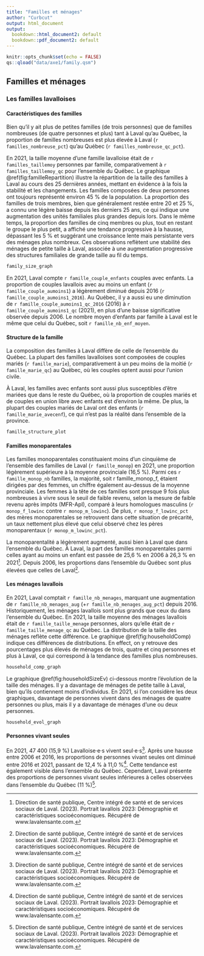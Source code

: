 ```yaml
---
title: "Familles et ménages"
author: "Curbcut"
output: html_document
output:
  bookdown::html_document2: default
  bookdown::pdf_document2: default
---
```


```r
knitr::opts_chunk$set(echo = FALSE)
qs::qload("data/axe1/family.qsm")
```

## Familles et ménages

### Les familles lavalloises

#### Caractéristiques des familles

Bien qu'il y ait plus de petites familles (de trois personnes) que de familles nombreuses (de quatre personnes et plus) tant à Laval qu'au Québec, la proportion de familles nombreuses est plus élevée à Laval (`r familles_nombreuse_pct`) qu'au Québec (`r familles_nombreuse_qc_pct`).

En 2021, la taille moyenne d'une famille lavalloise était de `r familles_taillemoy` personnes par famille, comparativement à `r familles_taillemoy_qc` pour l'ensemble du Québec. Le graphique \@ref(fig:familleRepartition) illustre la répartition de la taille des familles à Laval au cours des 25 dernières années, mettant en évidence à la fois la stabilité et les changements. Les familles composées de deux personnes ont toujours représenté environ 45 % de la population. La proportion des familles de trois membres, bien que généralement restée entre 20 et 25 %, a connu une légère baisse depuis les derniers 25 ans, ce qui indique une augmentation des unités familiales plus grandes depuis lors. Dans le même temps, la proportion des familles de cinq membres ou plus, tout en restant le groupe le plus petit, a affiché une tendance progressive à la hausse, dépassant les 5 % et suggérant une croissance lente mais persistante vers des ménages plus nombreux. Ces observations reflètent une stabilité des ménages de petite taille à Laval, associée à une augmentation progressive des structures familiales de grande taille au fil du temps.

```r
family_size_graph
```

En 2021, Laval compte `r famille_couple_enfants` couples avec enfants. La proportion de couples lavallois avec au moins un enfant (`r famille_couple_aumoins1`) a légèrement diminué depuis 2016 (`r famille_couple_aumoins1_2016`). Au Québec, il y a aussi eu une diminution de `r famille_couple_aumoins1_qc_2016` (2016) à `r famille_couple_aumoins1_qc` (2021), en plus d'une baisse significative observée depuis 2006. Le nombre moyen d'enfants par famille à Laval est le même que celui du Québec, soit `r famille_nb_enf_moyen`.

#### Structure de la famille

La composition des familles à Laval diffère de celle de l'ensemble du Québec. La plupart des familles lavalloises sont composées de couples mariés (`r famille_marie`), comparativement à un peu moins de la moitié (`r famille_marie_qc`) au Québec, où les couples optent aussi pour l'union civile.

À Laval, les familles avec enfants sont aussi plus susceptibles d'être mariées que dans le reste du Québec, où la proportion de couples mariés et de couples en union libre avec enfants est d'environ la même. De plus, la plupart des couples mariés de Laval ont des enfants (`r famille_marie_avecenf`), ce qui n’est pas la réalité dans l'ensemble de la province. 

```r
famille_structure_plot
```

#### Familles monoparentales

Les familles monoparentales constituaient moins d'un cinquième de l'ensemble des familles de Laval (`r famille_monop`) en 2021, une proportion légèrement supérieure à la moyenne provinciale (16,5 %). Parmi ces `r famille_monop_nb` familles, la majorité, soit r famille_monop_f, étaient dirigées par des femmes, un chiffre également au-dessus de la moyenne provinciale. Les femmes à la tête de ces familles sont presque 9 fois plus nombreuses à vivre sous le seuil de faible revenu, selon la mesure de faible revenu après impôts (MFR-ApI), comparé à leurs homologues masculins (`r monop_f_lowinc` contre `r monop_m_lowinc`). De plus, `r monop_f_lowinc_pct` des mères monoparentales se retrouvent dans cette situation de précarité, un taux nettement plus élevé que celui observé chez les pères monoparentaux (`r monop_m_lowinc_pct`).

La monoparentalité a légèrement augmenté, aussi bien à Laval que dans l'ensemble du Québec. À Laval, la part des familles monoparentales parmi celles ayant au moins un enfant est passée de 25,6 % en 2006 à 26,3 % en 2021^[Direction de santé publique, Centre intégré de santé et de services sociaux de Laval. (2023). Portrait lavallois 2023: Démographie et caractéristiques socioéconomiques. Récupéré de www.lavalensante.com.]. Depuis 2006, les proportions dans l'ensemble du Québec sont plus élevées que celles de Laval^[Direction de santé publique, Centre intégré de santé et de services sociaux de Laval. (2023). Portrait lavallois 2023: Démographie et caractéristiques socioéconomiques. Récupéré de www.lavalensante.com.].

#### Les ménages lavallois

En 2021, Laval comptait `r famille_nb_menages`, marquant une augmentation de `r famille_nb_menages_aug` (+`r famille_nb_menages_aug_pct`) depuis 2016. Historiquement, les ménages lavallois sont plus grands que ceux du dans l’ensemble du Québec. En 2021, la taille moyenne des ménages lavallois était de `r famille_taille_menage` personnes, alors qu'elle était de `r famille_taille_menage_qc` au Québec. La distribution de la taille des ménages reflète cette différence. Le graphique \@ref(fig:householdComp) indique ces différences de distributions. En effect, on y retrouve des pourcentages plus élevés de ménages de trois, quatre et cinq personnes et plus à Laval, ce qui correspond à la tendance des familles plus nombreuses.

```r
household_comp_graph
```

Le graphique \@ref(fig:householdSizeEv) ci-dessous montre l'évolution de la taille des ménages. Il y a davantage de ménages de petite taille à Laval, bien qu'ils contiennent moins d'individus. En 2021, si l'on considère les deux graphiques, davantage de personnes vivent dans des ménages de quatre personnes ou plus, mais il y a davantage de ménages d'une ou deux personnes.

```r
household_evol_graph
```

#### Personnes vivant seules

En 2021, 47 400 (15,9 %) Lavalloise·e·s vivent seul·e·s^[Direction de santé publique, Centre intégré de santé et de services sociaux de Laval. (2023). Portrait lavallois 2023: Démographie et caractéristiques socioéconomiques. Récupéré de www.lavalensante.com.]. Après une hausse entre 2006 et 2016, les proportions de personnes vivant seules ont diminué entre 2016 et 2021, passant de 12,4 % à 11,0 %^[Direction de santé publique, Centre intégré de santé et de services sociaux de Laval. (2023). Portrait lavallois 2023: Démographie et caractéristiques socioéconomiques. Récupéré de www.lavalensante.com.]. Cette tendance est également visible dans l’ensemble du Québec. Cependant, Laval présente des proportions de personnes vivant seules inférieures à celles observées dans l’ensemble du Québec (11 %)^[Direction de santé publique, Centre intégré de santé et de services sociaux de Laval. (2023). Portrait lavallois 2023: Démographie et caractéristiques socioéconomiques. Récupéré de www.lavalensante.com.]. 


